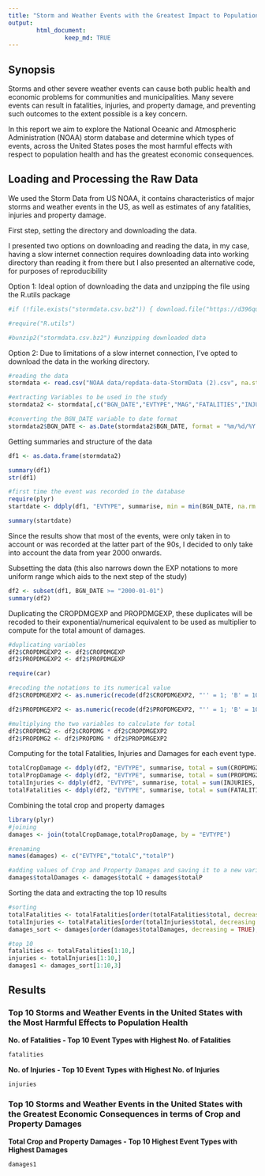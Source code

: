 ```yaml
---
title: "Storm and Weather Events with the Greatest Impact to Population Health and Economy"
output: 
        html_document:
                keep_md: TRUE
---
```


## Synopsis
Storms and other severe weather events can cause both public health and economic problems for communities and municipalities. Many severe events can result in fatalities, injuries, and property damage, and preventing such outcomes to the extent possible is a key concern.

In this report we aim to explore the National Oceanic and Atmospheric Administration (NOAA) storm database and determine which types of events, across the United States poses the most harmful effects with respect to population health and has the greatest economic consequences.

## Loading and Processing the Raw Data
We used the Storm Data from US NOAA, it contains characteristics of major storms and weather events in the US, as well as estimates of any fatalities, injuries and property damage.

First step, setting the directory and downloading the data.

I presented two options on downloading and reading the data, in my case, having a slow internet connection requires downloading data into working directory than reading it from there but I also presented an alternative code, for purposes of reproducibility

Option 1: Ideal option of downloading the data and unzipping the file using the R.utils package

```r

#if (!file.exists("stormdata.csv.bz2")) { download.file("https://d396qusza40orc.cloudfront.net/repdata%2Fdata%2FStormData.csv.bz2",destfile = "stormdata.csv.bz2", method = "curl")}

#require("R.utils")

#bunzip2("stormdata.csv.bz2") #unzipping downloaded data

```

Option 2: Due to limitations of a slow internet connection, I've opted to download the data in the working directory.

```r

#reading the data
stormdata <- read.csv("NOAA data/repdata-data-StormData (2).csv", na.strings = "NA")

#extracting Variables to be used in the study
stormdata2 <- stormdata[,c("BGN_DATE","EVTYPE","MAG","FATALITIES","INJURIES","PROPDMG", "PROPDMGEXP","CROPDMG","CROPDMGEXP")]

#converting the BGN_DATE variable to date format
stormdata2$BGN_DATE <- as.Date(stormdata2$BGN_DATE, format = "%m/%d/%Y %H:%M:%S")

```

Getting summaries and structure of the data
```r
df1 <- as.data.frame(stormdata2)

summary(df1)
str(df1)

#first time the event was recorded in the database
require(plyr)
startdate <- ddply(df1, "EVTYPE", summarise, min = min(BGN_DATE, na.rm = TRUE))

summary(startdate)

```
Since the results show that most of the events, were only taken in to account or was recorded at the latter part of the 90s, I decided to only take into account the data from year 2000 onwards.

Subsetting the data (this also narrows down the EXP notations to more uniform range which aids to the next step of the study)

```r
df2 <- subset(df1, BGN_DATE >= "2000-01-01")
summary(df2)

```

Duplicating the CROPDMGEXP and PROPDMGEXP, these duplicates will be recoded to their exponential/numerical equivalent to be used as multiplier to compute for the total amount of damages.

```r
#duplicating variables
df2$CROPDMGEXP2 <- df2$CROPDMGEXP
df2$PROPDMGEXP2 <- df2$PROPDMGEXP

require(car)

#recoding the notations to its numerical value
df2$CROPDMGEXP2 <- as.numeric(recode(df2$CROPDMGEXP2, "'' = 1; 'B' = 1000000000; 'K' = 1000; 'M' = 1000000"))

df2$PROPDMGEXP2 <- as.numeric(recode(df2$PROPDMGEXP2, "'' = 1; 'B' = 1000000000; 'K' = 1000; 'M' = 1000000"))

#multiplying the two variables to calculate for total 
df2$CROPDMG2 <- df2$CROPDMG * df2$CROPDMGEXP2
df2$PROPDMG2 <- df2$PROPDMG * df2$PROPDMGEXP2

```

Computing for the total Fatalities, Injuries and Damages for each event type.
```r
totalCropDamage <- ddply(df2, "EVTYPE", summarise, total = sum(CROPDMG2, na.rm = TRUE))
totalPropDamage <- ddply(df2, "EVTYPE", summarise, total = sum(PROPDMG2, na.rm = TRUE))
totalInjuries <- ddply(df2, "EVTYPE", summarise, total = sum(INJURIES, na.rm = TRUE))
totalFatalities <- ddply(df2, "EVTYPE", summarise, total = sum(FATALITIES, na.rm = TRUE))

```

Combining the total crop and property damages
```r
library(plyr)
#joining
damages <- join(totalCropDamage,totalPropDamage, by = "EVTYPE")

#renaming
names(damages) <- c("EVTYPE","totalC","totalP")

#adding values of Crop and Property Damages and saving it to a new variable
damages$totalDamages <- damages$totalC + damages$totalP

```

Sorting the data and extracting the top 10 results
```r
#sorting
totalFatalities <- totalFatalities[order(totalFatalities$total, decreasing = TRUE),]
totalInjuries <- totalFatalities[order(totalInjuries$total, decreasing = TRUE),]
damages_sort <- damages[order(damages$totalDamages, decreasing = TRUE),]

#top 10
fatalities <- totalFatalities[1:10,]
injuries <- totalInjuries[1:10,]
damages1 <- damages_sort[1:10,3]
```

## Results

### Top 10 Storms and Weather Events in the United States with the Most Harmful Effects to Population Health

**No. of Fatalities - Top 10 Event Types with Highest No. of Fatalities**
```r
fatalities
```

**No. of Injuries - Top 10 Event Types with Highest No. of Injuries**
```r
injuries
```


### Top 10 Storms and Weather Events in the United States with the Greatest Economic Consequences in terms of Crop and Property Damages

**Total Crop and Property Damages - Top 10 Highest Event Types with Highest Damages**
```r
damages1
```